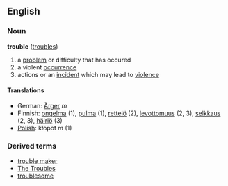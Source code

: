 ==English==

===Noun===
'''trouble'''  ([[troubles]])
#a [[problem]] or difficulty that has occured
#a violent [[occurrence]]
#actions or an [[incident]] which may lead to [[violence]]

====Translations====
*German: [[Ärger]] ''m''
*Finnish: [[ongelma]] (1), [[pulma#Finnish|pulma]] (1), [[rettelö]] (2), [[levottomuus]] (2, 3), [[selkkaus]] (2, 3), [[häiriö]] (3)
*[[Polish]]: kłopot ''m'' (1)

===Derived terms===
*[[trouble maker]]
*[[The Troubles]]
*[[troublesome]]